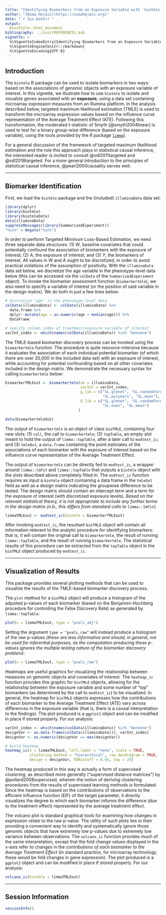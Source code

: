 ```yaml
---
title: "Identifying Biomarkers from an Exposure Variable with `biotmle`"
author: "[Nima Hejazi](https://nimahejazi.org)"
date: "`r Sys.Date()`"
output:
  BiocStyle::html_document
bibliography: ../inst/REFERENCES.bib
vignette: >
  %\VignetteIndexEntry{Identifying Biomarkers from an Exposure Variable}
  %\VignetteEngine{knitr::rmarkdown}
  %\VignetteEncoding{UTF-8}
---
```


## Introduction

The `biotmle` R package can be used to isolate biomarkers in two ways: based
on the associations of genomic objects with an exposure variable of interest.
In this vignette, we illustrate how to use `biotmle` to isolate and visualize
genes associated with an __exposure__, using a data set containing microarray
expression measures from an Illumina platform. In the analysis described below,
targeted maximum likelihood estimation (TMLE) is used to transform the
microarray expression values based on the influence curve representation of the
Average Treatment Effect (ATE). Following this transformation, the moderated
t-statistic of Smyth [@smyth2004linear] is used to test for a binary group-wise
difference (based on the exposure variable), using the tools provided by the R
package [`limma`](https://bioconductor.org/packages/limma)).

For a general discussion of the framework of targeted maximum likelihood
estimation and the role this approach plays in statistical causal inference, the
interested reader is invited to consult @vdl2011targeted and @vdl2018targeted.
For a more general introduction to the principles of statistical causal
inference, @pearl2000causality serves well.

---

## Biomarker Identification

First, we load the `biotmle` package and the (included) `illuminaData` data set:

```r
library(dplyr)
library(biotmle)
library(biotmleData)
data(illuminaData)
suppressMessages(library(SummarizedExperiment))
"%ni%" = Negate("%in%")
```

In order to perform Targeted Minimum Loss-Based Estimation, we need three
separate data structures: (1) _W_, baseline covariates that could potentially
confound the association of biomarkers with the exposure of interest; (2) _A_,
the exposure of interest; and (3) _Y_, the biomarkers of interest. All values in
_W_ and _A_ ought to be discretized, in order to avoid practical violations of
the assumption of positivity. With the `illuminaData` data set below, we
discretize the age variable in the phenotype-level data below (this can be
accessed via the `colData` of the `SummarizedExperiment` object). To invoke the
biomarker assessment function (`biomarkertmle`), we also need to specify a
variable of interest (or the position of said variable in the design matrix). We
do both in just a few lines below:

```r
# discretize "age" in the phenotype-level data
colData(illuminaData) <- colData(illuminaData) %>%
  data.frame %>%
  dplyr::mutate(age = as.numeric(age > median(age))) %>%
  DataFrame

# specify column index of treatment/exposure variable of interest
varInt_index <- which(names(colData(illuminaData)) %in% "benzene")
```

The TMLE-based biomarker discovery process can be invoked using the
`biomarkertmle` function. The procedure is quite resource-intensive because it
evaluates the association of each individual potential biomarker (of which there
are over 20,000 in the included data set) with an exposure of interest, while
accounting for potential confounding based on all other covariates included in
the design matrix. We demonstrate the necessary syntax for calling
`biomarkertmle` below:

```r
biomarkerTMLEout <- biomarkertmle(se = illuminaData,
                                  varInt = varInt_index,
                                  g_lib = c("SL.glmnet", "SL.randomForest",
                                            "SL.polymars", "SL.mean"),
                                  Q_lib = c("SL.glmnet", "SL.randomForest",
                                            "SL.nnet", "SL.mean")
                                 )
```

```r
data(biomarkertmleOut)
```

The output of `biomarkertmle` is an object of class `bioTMLE`, containing four
new slots: (1) `call`, the call to `biomarkertmle`; (2) `topTable`, an empty
slot meant to hold the output of `limma::topTable`, after a later call to
`modtest_ic`; and (3) `tmleOut`, a `data.frame` containing the point estimates
of the associations of each biomarker with the exposure of interest based on the
influence curve representation of the Average Treatment Effect.

The output of `biomarkertmle` can be directly fed to `modtest_ic`, a wrapper
around `limma::lmFit` and `limma::topTable` that outputs a `biotmle` object
with the slots described above completely filled in. The `modtest_ic` function
requires as input a `biotmle` object containing a data frame in the `tmleOut`
field as well as a design matrix indicating the groupwise difference to be
tested. The design matrix should contain an intercept term and a term for the
exposure of interest (with discretized exposure levels). _Based on the relevant
statistical theory, it is not appropriate to include any further terms in the
design matrix (n.b., this differs from standard calls to `limma::lmFit`)_.

```r
limmaTMLEout <- modtest_ic(biotmle = biomarkerTMLEout)
```

After invoking `modtest_ic`, the resultant `bioTMLE` object will contain all
information relevant to the analytic procedure for identifying biomarkers: that
is, it will contain the original call to `biomarkertmle`, the result of running
`limma::topTable`, and the result of running `biomarkertmle`. The statistical
results of this procedure can be extracted from the `topTable` object in the
`bioTMLE` object produced by `modtest_ic`.

---

## Visualization of Results

This package provides several plotting methods that can be used to visualize
the results of the TMLE-based biomarker discovery process.

The `plot` method for a `bioTMLE` object will produce a histogram of the
adjusted p-values of each biomarker (based on the Benjamini-Hochberg procedure
for controlling the False Discovery Rate) as generated by `limma::topTable`:

```r
plot(x = limmaTMLEout, type = "pvals_adj")
```

Setting the argument `type = "pvals_raw"` will instead produce a histogram of
the raw p-values _(these are less informative and should, in general, not be
used for inferential purposes, as the computation producing these p-values
ignores the multiple testing nature of the biomarker discovery problem)_:

```r
plot(x = limmaTMLEout, type = "pvals_raw")
```

Heatmaps are useful graphics for visualizing the relationship between measures
on genomic objects and covariates of interest. The `heatmap_ic` function
provides this graphic for `bioTMLE` objects, allowing for the relationship
between the exposure variable and some number of "top" biomarkers (as
determined by the call to `modtest_ic`) to be visualized. In general, the
heatmap for `bioTMLE` objects expresses how the contributions of each biomarker
to the Average Treatment Effect (ATE) vary across differences in the exposure
variable (that is, there is a causal interpretation to the findings). The plot
produced is a `ggplot2` object and can be modified in place if stored properly.
For our analysis:

```r
varInt_index <- which(names(colData(illuminaData)) %in% "benzene")
designVar <- as.data.frame(colData(illuminaData))[, varInt_index]
designVar <- as.numeric(designVar == max(designVar))

# build heatmap
heatmap_ic(x = limmaTMLEout, left.label = "none", scale = TRUE,
           clustering.method = "hierarchical", row.dendrogram = TRUE,
           design = designVar, FDRcutoff = 0.05, top = 25)
```

The heatmap produced in this way is actually a form of _supervised clustering_,
as described more generally ("supervised distance matrices") by
@pollard2008supervised, wherein the notion of deriving clustering procedures
from the results of supervised learning methods is formulated. Since the heatmap
is based on the contributions of observations to the efficient influence
function (EIF) of the target parameter, it directly visualizes the degree to
which each biomarker informs the difference (due to the treatment effect)
represented by the average treatment effect.

The volcano plot is standard graphical tools for examining how changes in
expression relate to the raw p-value. The utility of such plots lies in their
providing a convenient way to identify and systematically ignore those genomic
objects that have extremely low p-values due to extremely low variance between
observations. The `volcano_ic` function provides much of the same
interpretation, except that the fold change values displayed in the x-axis refer
to changes in the _contributions of each biomarker to the Average Treatment
Effect_ (in standard practice, for microarray technology, these would be fold
changes in gene expression). The plot produced is a `ggplot2` object and can
be modified in place if stored properly. For our analysis:

```r
volcano_ic(biotmle = limmaTMLEout)
```

---

## Session Information

```r
sessionInfo()
```

